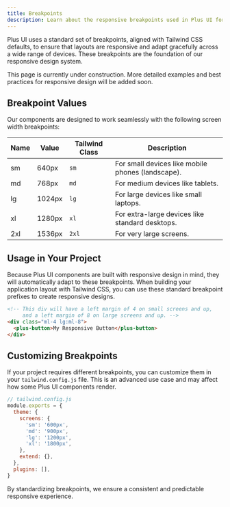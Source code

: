 ```yaml
---
title: Breakpoints
description: Learn about the responsive breakpoints used in Plus UI for creating adaptive layouts.
---
```


Plus UI uses a standard set of breakpoints, aligned with Tailwind CSS defaults, to ensure that layouts are responsive and adapt gracefully across a wide range of devices. These breakpoints are the foundation of our responsive design system.

<Aside type="note">
  This page is currently under construction. More detailed examples and best practices for responsive design will be added soon.
</Aside>

## Breakpoint Values

Our components are designed to work seamlessly with the following screen width breakpoints:

| Name | Value | Tailwind Class | Description |
|---|---|---|---|
| sm | 640px | `sm` | For small devices like mobile phones (landscape). |
| md | 768px | `md` | For medium devices like tablets. |
| lg | 1024px | `lg` | For large devices like small laptops. |
| xl | 1280px | `xl` | For extra-large devices like standard desktops. |
| 2xl| 1536px| `2xl`| For very large screens. |

## Usage in Your Project

Because Plus UI components are built with responsive design in mind, they will automatically adapt to these breakpoints. When building your application layout with Tailwind CSS, you can use these standard breakpoint prefixes to create responsive designs.

```html
<!-- This div will have a left margin of 4 on small screens and up, 
     and a left margin of 8 on large screens and up. -->
<div class="ml-4 lg:ml-8">
  <plus-button>My Responsive Button</plus-button>
</div>
```

## Customizing Breakpoints

If your project requires different breakpoints, you can customize them in your `tailwind.config.js` file. This is an advanced use case and may affect how some Plus UI components render.

```javascript
// tailwind.config.js
module.exports = {
  theme: {
    screens: {
      'sm': '600px',
      'md': '900px',
      'lg': '1200px',
      'xl': '1800px',
    },
    extend: {},
  },
  plugins: [],
}
```

By standardizing breakpoints, we ensure a consistent and predictable responsive experience.

